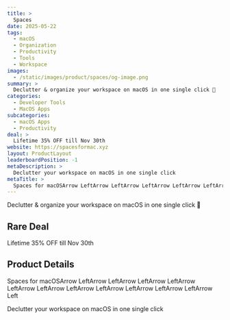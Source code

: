 ```yaml
---
title: >
  Spaces
date: 2025-05-22
tags:
  - macOS
  - Organization
  - Productivity
  - Tools
  - Workspace
images:
  - /static/images/product/spaces/og-image.png
summary: >
  Declutter & organize your workspace on macOS in one single click 🎊
categories:
  - Developer Tools
  - MacOS Apps
subcategories:
  - macOS Apps
  - Productivity
deal: >
  Lifetime 35% OFF till Nov 30th
website: https://spacesformac.xyz
layout: ProductLayout
leaderboardPosition: -1
metaDescription: >
  Declutter your workspace on macOS in one single click
metaTitle: >
  Spaces for macOSArrow LeftArrow LeftArrow LeftArrow LeftArrow LeftArrow LeftArrow LeftArrow LeftArrow LeftArrow LeftArrow LeftArrow Left
---
```

Declutter & organize your workspace on macOS in one single click 🎊

## Rare Deal

Lifetime 35% OFF till Nov 30th

## Product Details

Spaces for macOSArrow LeftArrow LeftArrow LeftArrow LeftArrow LeftArrow LeftArrow LeftArrow LeftArrow LeftArrow LeftArrow LeftArrow Left

Declutter your workspace on macOS in one single click

